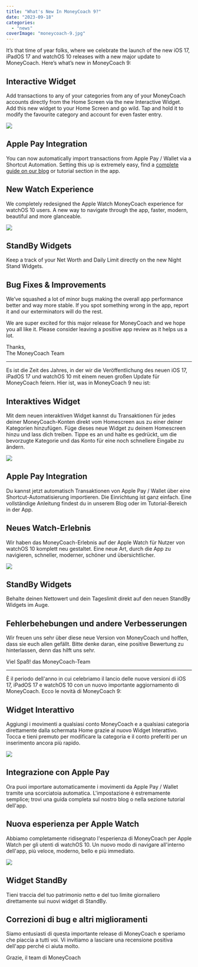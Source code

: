```yaml
---
title: "What's New In MoneyCoach 9?"
date: "2023-09-18"
categories: 
  - "news"
coverImage: "moneycoach-9.jpg"
---
```


It’s that time of year folks, where we celebrate the launch of the new iOS 17, iPadOS 17 and watchOS 10 releases with a new major update to MoneyCoach. Here’s what’s new in MoneyCoach 9:

## Interactive Widget
Add transactions to any of your categories from any of your MoneyCoach accounts directly from the Home Screen via the new Interactive Widget. Add this new widget to your Home Screen and go wild. Tap and hold it to modify the favourite category and account for even faster entry.

![](/images/features/interactive-widget.png)

## Apple Pay Integration
You can now automatically import transactions from Apple Pay / Wallet via a Shortcut Automation. Setting this up is extremely easy, find a [complete guide on our blog](/guides/how-to-import-apple-pay-wallet-transactions-to-moneycoach) or tutorial section in the app.

## New Watch Experience
We completely redesigned the Apple Watch MoneyCoach experience for watchOS 10 users. A new way to navigate through the app, faster, modern, beautiful and more glanceable.

![](/images/blog-images/moneycoach-watchos-10.jpg)

## StandBy Widgets
Keep a track of your Net Worth and Daily Limit directly on the new Night Stand Widgets.

## Bug Fixes & Improvements

We’ve squashed a lot of minor bugs making the overall app performance better and way more stable. If you spot something wrong in the app, report it and our exterminators will do the rest.

We are super excited for this major release for MoneyCoach and we hope you all like it. Please consider leaving a positive app review as it helps us a lot.

Thanks,  
The MoneyCoach Team

* * *

Es ist die Zeit des Jahres, in der wir die Veröffentlichung des neuen iOS 17, iPadOS 17 und watchOS 10 mit einem neuen großen Update für MoneyCoach feiern. Hier ist, was in MoneyCoach 9 neu ist:

## Interaktives Widget
Mit dem neuen interaktiven Widget kannst du Transaktionen für jedes deiner MoneyCoach-Konten direkt vom Homescreen aus zu einer deiner Kategorien hinzufügen. Füge dieses neue Widget zu deinem Homescreen hinzu und lass dich treiben. Tippe es an und halte es gedrückt, um die bevorzugte Kategorie und das Konto für eine noch schnellere Eingabe zu ändern.

![](/images/features/interactive-widget.png)

## Apple Pay Integration
Du kannst jetzt automatisch Transaktionen von Apple Pay / Wallet über eine Shortcut-Automatisierung importieren. Die Einrichtung ist ganz einfach. Eine vollständige Anleitung findest du in unserem Blog oder im Tutorial-Bereich in der App.

## Neues Watch-Erlebnis
Wir haben das MoneyCoach-Erlebnis auf der Apple Watch für Nutzer von watchOS 10 komplett neu gestaltet. Eine neue Art, durch die App zu navigieren, schneller, moderner, schöner und übersichtlicher.

![](/images/blog-images/moneycoach-watchos-10.jpg)

## StandBy Widgets
Behalte deinen Nettowert und dein Tageslimit direkt auf den neuen StandBy Widgets im Auge.

## Fehlerbehebungen und andere Verbesserungen

Wir freuen uns sehr über diese neue Version von MoneyCoach und hoffen, dass sie euch allen gefällt. Bitte denke daran, eine positive Bewertung zu hinterlassen, denn das hilft uns sehr.

Viel Spaß!
das MoneyCoach-Team

* * *

È il periodo dell'anno in cui celebriamo il lancio delle nuove versioni di iOS 17, iPadOS 17 e watchOS 10 con un nuovo importante aggiornamento di MoneyCoach. Ecco le novità di MoneyCoach 9:

## Widget Interattivo
Aggiungi i movimenti a qualsiasi conto MoneyCoach e a qualsiasi categoria direttamente dalla schermata Home grazie al nuovo Widget Interattivo. Tocca e tieni premuto per modificare la categoria e il conto preferiti per un inserimento ancora più rapido.

![](/images/features/interactive-widget.png)

## Integrazione con Apple Pay
Ora puoi importare automaticamente i movimenti da Apple Pay / Wallet tramite una scorciatoia automatica. L'impostazione è estremamente semplice; trovi una guida completa sul nostro blog o nella sezione tutorial dell'app.

## Nuova esperienza per Apple Watch
Abbiamo completamente ridisegnato l'esperienza di MoneyCoach per Apple Watch per gli utenti di watchOS 10. Un nuovo modo di navigare all'interno dell'app, più veloce, moderno, bello e più immediato.

![](/images/blog-images/moneycoach-watchos-10.jpg)

## Widget StandBy
Tieni traccia del tuo patrimonio netto e del tuo limite giornaliero direttamente sui nuovi widget di StandBy.

## Correzioni di bug e altri miglioramenti

Siamo entusiasti di questa importante release di MoneyCoach e speriamo che piaccia a tutti voi. Vi invitiamo a lasciare una recensione positiva dell'app perché ci aiuta molto.

Grazie,
il team di MoneyCoach